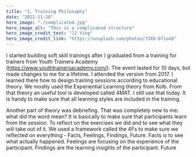 ```yaml
---
title: "1. Training Philosophy"
date: "2021-11-28"
hero_image: "./complicated.jpg"
hero_image_alt: "This is a complicated structure"
hero_image_credit_text: "JJ Ying"
hero_image_credit_link: "https://unsplash.com/photos/7JX0-bfiuxQ"
---
```


I started building soft skill trainings after I graduated from a training for trainers from Youth Trainers Academy (https://www.youthtrainersacademy.com/). The event lasted for 10 days, but made changes to me for a lifetime. I attended the version from 2017.
I learned there how to design training sessions according to educational theory. 
We mostly used the Experiential Learning theory from Kolb. From that theory an useful tool is developed called 4MAT. 
I still use that today. It is handy to make sure that all learning styles are included in the training.

Another part of theory was debriefing. That was completely new to me: what did the word mean? It is basically to
make sure that participants learn from the session. To reflect on the exercises we did and to see what they will
take out of it. We used a framework called the 4Fs to make sure we reflected on everything - Facts, Feelings, Findings, Future.
Facts is to see what actually happened. Feelings are focusing on the experience of the participant. Findings are the learning
insights of the participant. Future 